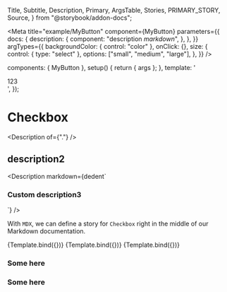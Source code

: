   Title,
  Subtitle,
  Description,
  Primary,
  ArgsTable,
  Stories,
  PRIMARY_STORY,
  Source,
} from "@storybook/addon-docs";

<Meta
  title="example/MyButton"
  component={MyButton}
  parameters={{
    docs: {
      description: {
        component: "description _markdown_",
      },
    },
  }}
  argTypes={{
    backgroundColor: { control: "color" },
    onClick: {},
    size: {
      control: { type: "select" },
      options: ["small", "medium", "large"],
    },
  }}
/>

  components: { MyButton },
  setup() {
    return { args };
  },
  template: '<div><my-button v-bind="args" />123</div>',
});

# Checkbox

<Description of={"."} />

## description2

<Description
  markdown={dedent`
  ### Custom description3
`}
/>

With `MDX`, we can define a story for `Checkbox` right in the middle of our Markdown
documentation.

<Canvas columns={5} withToolbar>
  <Story name="Secondary" args={{ label: "secondary" }}>
    {Template.bind({})}
  </Story>
  <Story name="Large" args={{ size: "large", label: "Button" }}>
    {Template.bind({})}
  </Story>
  <Story name="Small" args={{ size: "small", label: "Button" }}>
    {Template.bind({})}
  </Story>
</Canvas>

<h3>Some here</h3>

<Canvas>
  <Docs />
</Canvas>

<h3>Some here</h3>
<Source dark id="example-mybutton--secondary" />
